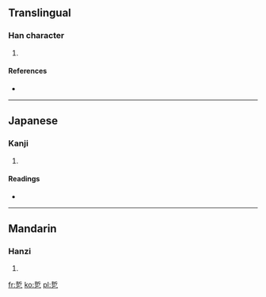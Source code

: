 ==Translingual==

===Han character===
{{Han char|rn=5|rad=乙|as=07|sn=8|four=|canj=手中弓 (QLN)}}

# {{defn|Han|sort=乙07}}

====References====
* {{Han ref|kx=0084.180|dkj=00191|dj=0171.230|hdz=10054.010|uh=4E74|ud=20084}}

----

==Japanese==

===Kanji===
{{ja-kanji|grade=|rs=乙07}}

# {{defn|lang=ja|sort=乙07}}

====Readings====
* {{ja-readings|on=[[せつ]] (setsu), [[ぜち]] (zechi)|kun=[[ひねる]] (hineru)}}

----

==Mandarin==

===Hanzi===
{{cmn-hanzi|pin=[[xué]] ([[xue2]])|wg=hsüeh<sup>2</sup>}}

# {{defn|lang=cmn|sort=乙07}}

[[fr:乴]]
[[ko:乴]]
[[pl:乴]]